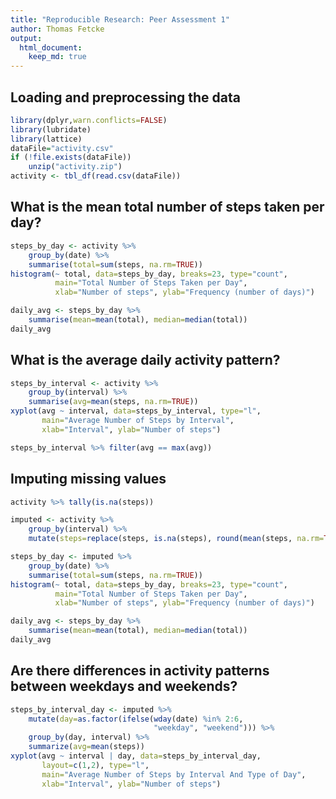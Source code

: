```yaml
---
title: "Reproducible Research: Peer Assessment 1"
author: Thomas Fetcke
output: 
  html_document:
    keep_md: true
---
```



## Loading and preprocessing the data

```r
library(dplyr,warn.conflicts=FALSE)
library(lubridate)
library(lattice)
dataFile="activity.csv"
if (!file.exists(dataFile))
    unzip("activity.zip")
activity <- tbl_df(read.csv(dataFile))
```

## What is the mean total number of steps taken per day?

```r
steps_by_day <- activity %>% 
    group_by(date) %>% 
    summarise(total=sum(steps, na.rm=TRUE))
histogram(~ total, data=steps_by_day, breaks=23, type="count",
          main="Total Number of Steps Taken per Day",
          xlab="Number of steps", ylab="Frequency (number of days)")
```

```r
daily_avg <- steps_by_day %>% 
    summarise(mean=mean(total), median=median(total))
daily_avg
```

## What is the average daily activity pattern?

```r
steps_by_interval <- activity %>%
    group_by(interval) %>%
    summarise(avg=mean(steps, na.rm=TRUE))
xyplot(avg ~ interval, data=steps_by_interval, type="l",
       main="Average Number of Steps by Interval",
       xlab="Interval", ylab="Number of steps")
```

```r
steps_by_interval %>% filter(avg == max(avg))
```


## Imputing missing values

```r
activity %>% tally(is.na(steps))
```

```r
imputed <- activity %>% 
    group_by(interval) %>% 
    mutate(steps=replace(steps, is.na(steps), round(mean(steps, na.rm=TRUE))))
```

```r
steps_by_day <- imputed %>% 
    group_by(date) %>% 
    summarise(total=sum(steps, na.rm=TRUE))
histogram(~ total, data=steps_by_day, breaks=23, type="count",
          main="Total Number of Steps Taken per Day",
          xlab="Number of steps", ylab="Frequency (number of days)")
```

```r
daily_avg <- steps_by_day %>% 
    summarise(mean=mean(total), median=median(total))
daily_avg
```



## Are there differences in activity patterns between weekdays and weekends?

```r
steps_by_interval_day <- imputed %>%
    mutate(day=as.factor(ifelse(wday(date) %in% 2:6, 
                                "weekday", "weekend"))) %>%
    group_by(day, interval) %>%
    summarize(avg=mean(steps))
xyplot(avg ~ interval | day, data=steps_by_interval_day, 
       layout=c(1,2), type="l",
       main="Average Number of Steps by Interval And Type of Day",
       xlab="Interval", ylab="Number of steps")
```
